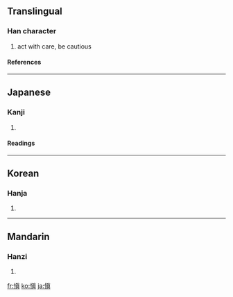 {{see|眘}}

==Translingual==
===Han character===
{{Han char|rn=61|rad=心|as=10|sn=13|four=|canj=心心月金 (PPBC)}}
# act with care, be cautious
====References====
{{Han ref|kx=0396.470|dkj=11024|dj=0735.340|hdz=42338.071|uh=613C|ud=24892}}
----
==Japanese==
===Kanji===
{{ja-kanji|grade=|rs=心10}}
# {{defn|Japanese}} 
====Readings====
{{ja-readings|on=[[しん]] (shin)|kun=[[つつしむ]] (tsutsushimu)}}
----
==Korean==
===Hanja===
{{ko-hanja|hangeul=신|eumhun=|rv=sin|mr=sin|y=sin}}
# {{defn|Korean}}
----
==Mandarin==
===Hanzi===
{{cmn-hanzi|pin=[[cǎo]] ([[cao3]]), [[shèn]] ([[shen4]])|wg=ts'ao<sup>3</sup>, shen<sup>4</sup>}}
# {{defn|Mandarin}}

[[fr:愼]]
[[ko:愼]]
[[ja:愼]]